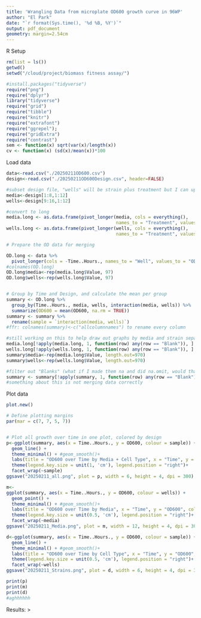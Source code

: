 ```yaml
---
title: 'Wrangling Data from microplate OD600 growth curve in 96WP'
author: "El Park"
date: "`r format(Sys.time(), '%d %B, %Y')`"
output: pdf_document
geometry: margin=2.54cm
---
```


R Setup
```r
rm(list = ls())
getwd()
setwd("/cloud/project/biomass fitness assay/")

#install.packages("tidyverse")
require("png")
require("dplyr")
library("tidyverse")
require("grid")
require("tibble")
require("knitr")
require("extrafont")
require("ggrepel");
require("gridExtra")
require("contrast")
sem <- function(x) sqrt(var(x)/length(x))
cv <- function(x) (sd(x)/mean(x))*100

```

Load data
```r
data<-read.csv("./20250211OD600.csv")
design<-read.csv("./20250211OD600Design.csv", header=FALSE)

#subset design file, "wells" will be strain plus treatment but I can update design file to include a separate column for both
media<-design[1:8,1:12]
wells<-design[9:16,1:12]

#convert to long
media.long <- as.data.frame(pivot_longer(media, cols = everything(),
                                         names_to = "Treatment", values_to = "Value"))
wells.long <- as.data.frame(pivot_longer(wells, cols = everything(),
                                         names_to = "Treatment", values_to = "Value"))

# Prepare the OD data for merging

OD.long <- data %>%
  pivot_longer(cols = -Time..Hours., names_to = "Well", values_to = "OD600")
#colnames(OD.long)
OD.long$media<-rep(media.long$Value, 97)
OD.long$wells<-rep(wells.long$Value, 97)


# Group by Time and Design, and calculate the mean per group
summary <- OD.long %>%
  group_by(Time..Hours., media, wells, interaction(media, wells)) %>%
  summarize(OD600 = mean(OD600, na.rm = TRUE))
summary <- summary %>%
  rename(sample = `interaction(media, wells)`)
#ffr: colnames(summary)<-c("allcolumnnames") to rename every column

#still working on this to help draw out graphs by media and strain separately
media.long[!apply(media.long, 1, function(row) any(row == "Blank")), ]
wells.long[!apply(wells.long, 1, function(row) any(row == "Blank")), ]
summary$media<-rep(media.long$Value, length.out=970)
summary$wells<-rep(wells.long$Value, length.out=970)

#filter out "Blanks" (what if I made them na and did na.omit, would that be easier?)
summary <- summary[!apply(summary, 1, function(row) any(row == "Blank")), ]
#something about this is not merging data correctly
```

Plot data
```r
plot.new()

# Define plotting margins
par(mar = c(7, 7, 5, 7))


# Plot all growth over time in one plot, colored by design
p<-ggplot(summary, aes(x = Time..Hours., y = OD600, colour = sample)) +
  geom_line() +
  theme_minimal() + #geom_smooth()+
  labs(title = "OD600 over Time by Media + Cell Type", x = "Time", y = "OD600", colour = "Media.strain-treatment") +
  theme(legend.key.size = unit(1, 'cm'), legend.position = "right")+
  facet_wrap(~sample)
ggsave("20250211_all.png", plot = p, width = 6, height = 4, dpi = 300)

m<-
ggplot(summary, aes(x = Time..Hours., y = OD600, colour = wells)) +
  geom_point() +
  theme_minimal() + #geom_smooth()+
  labs(title = "OD600 over Time by Media", x = "Time", y = "OD600", colour = "strain-treatment") +
  theme(legend.key.size = unit(0.5, 'cm'), legend.position = "right")+
  facet_wrap(~media)
ggsave("20250211_Media.png", plot = m, width = 12, height = 4, dpi = 300)

d<-ggplot(summary, aes(x = Time..Hours., y = OD600, colour = sample)) +
  geom_line() +
  theme_minimal() + #geom_smooth()+
  labs(title = "OD600 over Time by Cell Type", x = "Time", y = "OD600", colour = "Media") +
  theme(legend.key.size = unit(0.5, 'cm'), legend.position = "right")+
  facet_wrap(~wells)
ggsave("20250211_Strains.png", plot = d, width = 6, height = 4, dpi = 300)

print(p)
print(m)
print(d)
#aghhhhhh
```
Results:
>